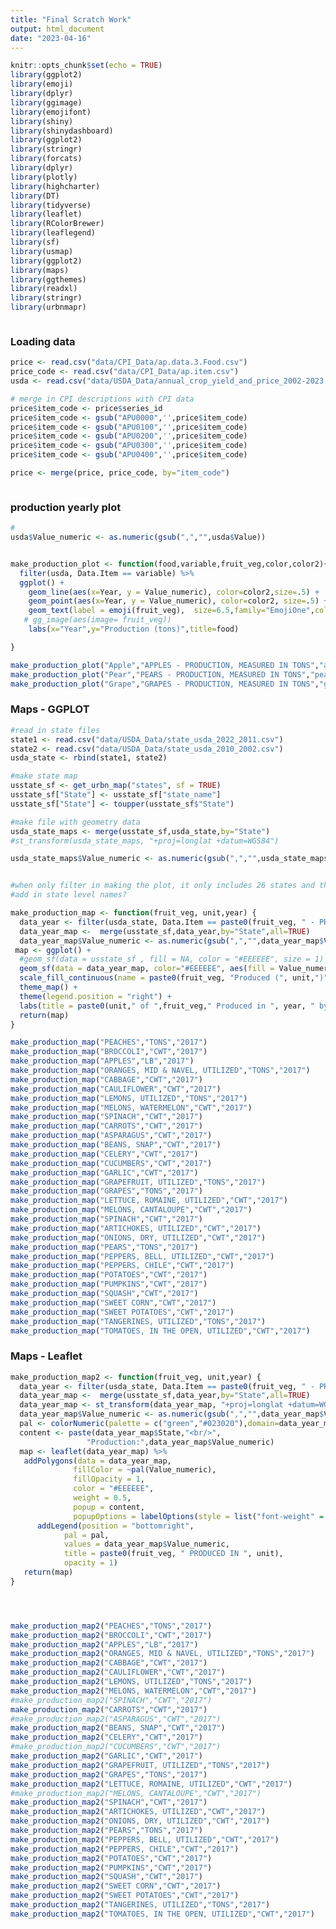 ```yaml
---
title: "Final Scratch Work"
output: html_document
date: "2023-04-16"
---
```


```r
knitr::opts_chunk$set(echo = TRUE)
library(ggplot2)
library(emoji)
library(dplyr)
library(ggimage)
library(emojifont)
library(shiny)
library(shinydashboard)
library(ggplot2)
library(stringr)
library(forcats)
library(dplyr)
library(plotly)
library(highcharter)
library(DT)
library(tidyverse)
library(leaflet)
library(RColorBrewer)
library(leaflegend)
library(sf)
library(usmap)
library(ggplot2)
library(maps)
library(ggthemes)
library(readxl)
library(stringr)
library(urbnmapr)



```


### Loading data
```r
price <- read.csv("data/CPI_Data/ap.data.3.Food.csv")
price_code <- read.csv("data/CPI_Data/ap.item.csv")
usda <- read.csv("data/USDA_Data/annual_crop_yield_and_price_2002-2023.csv")

# merge in CPI descriptions with CPI data
price$item_code <- price$series_id
price$item_code <- gsub("APU0000",'',price$item_code)
price$item_code <- gsub("APU0100",'',price$item_code)
price$item_code <- gsub("APU0200",'',price$item_code)
price$item_code <- gsub("APU0300",'',price$item_code)
price$item_code <- gsub("APU0400",'',price$item_code)

price <- merge(price, price_code, by="item_code")



```


### production yearly plot

```r
#
usda$Value_numeric <- as.numeric(gsub(",","",usda$Value))


make_production_plot <- function(food,variable,fruit_veg,color,color2){
  filter(usda, Data.Item == variable) %>% 
  ggplot() + 
    geom_line(aes(x=Year, y = Value_numeric), color=color2,size=.5) +
    geom_point(aes(x=Year, y = Value_numeric), color=color2, size=.5) +
    geom_text(label = emoji(fruit_veg),  size=6.5,family="EmojiOne",color=color,aes(x=Year, y = Value_numeric)) +
   # gg_image(aes(image= fruit_veg))
    labs(x="Year",y="Production (tons)",title=food) 

}

make_production_plot("Apple","APPLES - PRODUCTION, MEASURED IN TONS","apple","red","pink")
make_production_plot("Pear","PEARS - PRODUCTION, MEASURED IN TONS","pear", "#255328","#82F789")
make_production_plot("Grape","GRAPES - PRODUCTION, MEASURED IN TONS","grapes", "#255328","#82F789")
```


### Maps - GGPLOT

```r

#read in state files
state1 <- read.csv("data/USDA_Data/state_usda_2022_2011.csv")
state2 <- read.csv("data/USDA_Data/state_usda_2010_2002.csv")
usda_state <- rbind(state1, state2)

#make state map
usstate_sf <- get_urbn_map("states", sf = TRUE)
usstate_sf["State"] <- usstate_sf["state_name"]
usstate_sf["State"] <- toupper(usstate_sf$"State")

#make file with geometry data
usda_state_maps <- merge(usstate_sf,usda_state,by="State")
#st_transform(usda_state_maps, "+proj=longlat +datum=WGS84")

usda_state_maps$Value_numeric <- as.numeric(gsub(",","",usda_state_maps$Value))



```


```r
#when only filter in making the plot, it only includes 26 states and that is making the map strange. 
#add in state level names? 

make_production_map <- function(fruit_veg, unit,year) {
  data_year <- filter(usda_state, Data.Item == paste0(fruit_veg, " - PRODUCTION, MEASURED IN ", unit),Year == year)
  data_year_map <-  merge(usstate_sf,data_year,by="State",all=TRUE)
  data_year_map$Value_numeric <- as.numeric(gsub(",","",data_year_map$Value))
 map <- ggplot() + 
  #geom_sf(data = usstate_sf , fill = NA, color = "#EEEEEE", size = 1) + 
  geom_sf(data = data_year_map, color="#EEEEEE", aes(fill = Value_numeric)) +
  scale_fill_continuous(name = paste0(fruit_veg, "Produced (", unit,")"), label = scales::comma, low = "green", high = "#023020",na.value="#EEEEEE") + 
  theme_map() + 
  theme(legend.position = "right") + 
  labs(title = paste0(unit," of ",fruit_veg," Produced in ", year, " by State")) 
  return(map)
}

make_production_map("PEACHES","TONS","2017")
make_production_map("BROCCOLI","CWT","2017")
make_production_map("APPLES","LB","2017")
make_production_map("ORANGES, MID & NAVEL, UTILIZED","TONS","2017")
make_production_map("CABBAGE","CWT","2017")
make_production_map("CAULIFLOWER","CWT","2017")
make_production_map("LEMONS, UTILIZED","TONS","2017")
make_production_map("MELONS, WATERMELON","CWT","2017")
make_production_map("SPINACH","CWT","2017")
make_production_map("CARROTS","CWT","2017")
make_production_map("ASPARAGUS","CWT","2017")
make_production_map("BEANS, SNAP","CWT","2017")
make_production_map("CELERY","CWT","2017")
make_production_map("CUCUMBERS","CWT","2017")
make_production_map("GARLIC","CWT","2017")
make_production_map("GRAPEFRUIT, UTILIZED","TONS","2017")
make_production_map("GRAPES","TONS","2017")
make_production_map("LETTUCE, ROMAINE, UTILIZED","CWT","2017")
make_production_map("MELONS, CANTALOUPE","CWT","2017")
make_production_map("SPINACH","CWT","2017")
make_production_map("ARTICHOKES, UTILIZED","CWT","2017")
make_production_map("ONIONS, DRY, UTILIZED","CWT","2017")
make_production_map("PEARS","TONS","2017")
make_production_map("PEPPERS, BELL, UTILIZED","CWT","2017")
make_production_map("PEPPERS, CHILE","CWT","2017")
make_production_map("POTATOES","CWT","2017")
make_production_map("PUMPKINS","CWT","2017")
make_production_map("SQUASH","CWT","2017")
make_production_map("SWEET CORN","CWT","2017")
make_production_map("SWEET POTATOES","CWT","2017")
make_production_map("TANGERINES, UTILIZED","TONS","2017")
make_production_map("TOMATOES, IN THE OPEN, UTILIZED","CWT","2017")

```




### Maps - Leaflet 

```r



make_production_map2 <- function(fruit_veg, unit,year) {
  data_year <- filter(usda_state, Data.Item == paste0(fruit_veg, " - PRODUCTION, MEASURED IN ", unit),Year == year)
  data_year_map <-  merge(usstate_sf,data_year,by="State",all=TRUE)
  data_year_map <- st_transform(data_year_map, "+proj=longlat +datum=WGS84")
  data_year_map$Value_numeric <- as.numeric(gsub(",","",data_year_map$Value))
  pal <- colorNumeric(palette = c("green","#023020"),domain=data_year_map$Value_numeric)
  content <- paste(data_year_map$State,"<br/>",
                 "Production:",data_year_map$Value_numeric)
  map <- leaflet(data_year_map) %>%
   addPolygons(data = data_year_map, 
              fillColor = ~pal(Value_numeric), 
              fillOpacity = 1, 
              color = "#EEEEEE",
              weight = 0.5, 
              popup = content,
              popupOptions = labelOptions(style = list("font-weight" = "normal", padding = "3px 8px"), textsize = "15px", direction = "auto")) %>%
      addLegend(position = "bottomright", 
            pal = pal, 
            values = data_year_map$Value_numeric,
            title = paste0(fruit_veg, " PRODUCED IN ", unit), 
            opacity = 1)
   return(map)
}




make_production_map2("PEACHES","TONS","2017")
make_production_map2("BROCCOLI","CWT","2017")
make_production_map2("APPLES","LB","2017")
make_production_map2("ORANGES, MID & NAVEL, UTILIZED","TONS","2017")
make_production_map2("CABBAGE","CWT","2017")
make_production_map2("CAULIFLOWER","CWT","2017")
make_production_map2("LEMONS, UTILIZED","TONS","2017")
make_production_map2("MELONS, WATERMELON","CWT","2017")
#make_production_map2("SPINACH","CWT","2017")
make_production_map2("CARROTS","CWT","2017")
#make_production_map2("ASPARAGUS","CWT","2017")
make_production_map2("BEANS, SNAP","CWT","2017")
make_production_map2("CELERY","CWT","2017")
#make_production_map2("CUCUMBERS","CWT","2017")
make_production_map2("GARLIC","CWT","2017")
make_production_map2("GRAPEFRUIT, UTILIZED","TONS","2017")
make_production_map2("GRAPES","TONS","2017")
make_production_map2("LETTUCE, ROMAINE, UTILIZED","CWT","2017")
#make_production_map2("MELONS, CANTALOUPE","CWT","2017")
make_production_map2("SPINACH","CWT","2017")
make_production_map2("ARTICHOKES, UTILIZED","CWT","2017")
make_production_map2("ONIONS, DRY, UTILIZED","CWT","2017")
make_production_map2("PEARS","TONS","2017")
make_production_map2("PEPPERS, BELL, UTILIZED","CWT","2017")
make_production_map2("PEPPERS, CHILE","CWT","2017")
make_production_map2("POTATOES","CWT","2017")
make_production_map2("PUMPKINS","CWT","2017")
make_production_map2("SQUASH","CWT","2017")
make_production_map2("SWEET CORN","CWT","2017")
make_production_map2("SWEET POTATOES","CWT","2017")
make_production_map2("TANGERINES, UTILIZED","TONS","2017")
make_production_map2("TOMATOES, IN THE OPEN, UTILIZED","CWT","2017")



```



